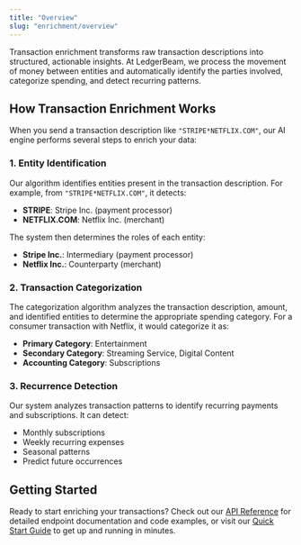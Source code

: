 ```yaml
---
title: "Overview"
slug: "enrichment/overview"
---
```


Transaction enrichment transforms raw transaction descriptions into structured, actionable insights. At LedgerBeam, we process the movement of money between entities and automatically identify the parties involved, categorize spending, and detect recurring patterns.

## How Transaction Enrichment Works

When you send a transaction description like `"STRIPE*NETFLIX.COM"`, our AI engine performs several steps to enrich your data:

### 1. Entity Identification

Our algorithm identifies entities present in the transaction description. For example, from `"STRIPE*NETFLIX.COM"`, it detects:

- **STRIPE**: Stripe Inc. (payment processor)
- **NETFLIX.COM**: Netflix Inc. (merchant)

The system then determines the roles of each entity:

- **Stripe Inc.**: Intermediary (payment processor)
- **Netflix Inc.**: Counterparty (merchant)

### 2. Transaction Categorization

The categorization algorithm analyzes the transaction description, amount, and identified entities to determine the appropriate spending category. For a consumer transaction with Netflix, it would categorize it as:

- **Primary Category**: Entertainment
- **Secondary Category**: Streaming Service, Digital Content
- **Accounting Category**: Subscriptions

### 3. Recurrence Detection

Our system analyzes transaction patterns to identify recurring payments and subscriptions. It can detect:

- Monthly subscriptions
- Weekly recurring expenses
- Seasonal patterns
- Predict future occurrences

## Getting Started

Ready to start enriching your transactions? Check out our [API Reference](./api) for detailed endpoint documentation and code examples, or visit our [Quick Start Guide](./quickstart) to get up and running in minutes.